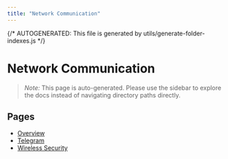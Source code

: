 ```yaml
---
title: "Network Communication"
---
```


{/* AUTOGENERATED: This file is generated by utils/generate-folder-indexes.js */}

# Network Communication

> _Note:_ This page is auto-generated. Please use the sidebar to explore the docs instead of
> navigating directory paths directly.

## Pages

- [Overview](/opsec/old/network-communication/overview)
- [Telegram](/opsec/old/network-communication/telegram)
- [Wireless Security](/opsec/old/network-communication/wireless-security)
